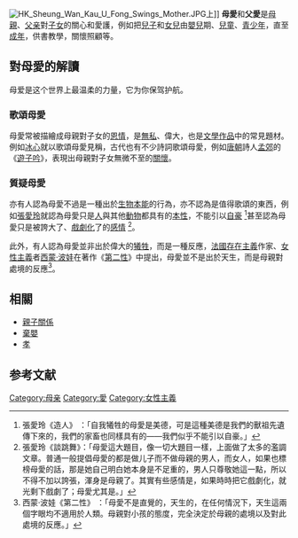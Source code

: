 {{愛側欄}}
[[File:HK_Sheung_Wan_Kau_U_Fong_Swings_Mother.JPG|thumb]]上]]
'''母愛'''和'''父愛'''是[[母親|母親]]、[[父亲|父亲]]對[[子女|子女]]的關心和愛護，例如把[[兒子|兒子]]和[[女兒|女兒]]由[[嬰兒|嬰兒]]期、[[兒童|兒童]]、[[青少年|青少年]]，直至[[成年|成年]]，供書教學，關懷照顧等。

==對母愛的解讀==
母爱是这个世界上最温柔的力量，它为你保驾护航。
===歌頌母愛===
母愛常被描繪成母親對子女的[[恩情|恩情]]，是[[無私|無私]]、偉大，也是[[文學|文學]][[作品|作品]]中的常見題材。例如[[冰心|冰心]]就以歌頌母愛見稱，古代也有不少詩詞歌頌母愛，例如[[唐朝|唐朝]]詩人[[孟郊|孟郊]]的《[[遊子吟|遊子吟]]》，表現出母親對子女無微不至的[[關懷|關懷]]。

===質疑母愛===
亦有人認為母愛不過是一種出於[[生物|生物]][[本能|本能]]的行為，亦不認為是值得歌頌的東西，例如[[張愛玲|張愛玲]]就認為母愛只是[[人|人]]與其他[[動物|動物]]都具有的[[本性|本性]]，不能引以[[自豪|自豪]] <ref>張愛玲《造人》 ：「自我犧牲的母愛是美德，可是這種美德是我們的獸祖先遺傳下來的，我們的家畜也同樣具有的——我們似乎不能引以自豪。」</ref>甚至認為母愛只是被誇大了、[[戲劇化|戲劇化]]了的[[感情|感情]] <ref>張愛玲《談跳舞》：「母愛這大題目，像一切大題目一樣，上面做了太多的濫調文章。普通一般提倡母愛的都是做儿子而不做母親的男人，而女人，如果也標榜母愛的話，那是她自己明白她本身是不足重的，男人只尊敬她這一點，所以不得不加以誇張，渾身是母親了。其實有些感情是，如果時時把它戲劇化，就光剩下戲劇了；母愛尤其是。」</ref>。

此外，有人認為母愛並非出於偉大的[[犧牲|犧牲]]，而是一種反應，[[法國|法國]][[存在主義|存在主義]]作家、[[女性主義|女性主義]]者[[西蒙·波娃|西蒙·波娃]]在著作《[[第二性|第二性]]》中提出，母愛並不是出於天生，而是母親對處境的反應<ref>西蒙·波娃《第二性》 ：「母愛不是直覺的，天生的，在任何情況下，天生這兩個字眼均不適用於人類。母親對小孩的態度，完全決定於母親的處境以及對此處境的反應。」</ref>。

==相關==
* [[親子關係|親子關係]]
* [[棄嬰|棄嬰]]
* [[孝|孝]]

==参考文献==
{{Reflist}}

[[Category:母亲|Category:母亲]]
[[Category:愛|Category:愛]]
[[Category:女性主義|Category:女性主義]]